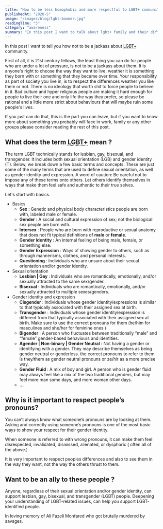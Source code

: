 ```yaml
---
title: "How to be less homophobic and more respectful to LGBT+ community?"
publishedAt: "2020-5"
image: "/images/blog/lgbt-banner.jpg"
readingTime: "5"
category: "awareness"
summary: "In this post I want to talk about lgbt+ family and their difficulties in our society."
---
```


In this post I want to tell you how not to be a jackass about <abbr title="Lesbian, Gay, Bisexual, Transgender, ...">LGBT+</abbr> community.

First of all, it is 21st century fellows, the least thing you can do for people who are under a lot of pressure, is not to be a jackass about them. It is anyone's right to choose the way they want to live, weather it is something they born with or something that they became over time.
Your responsibility as part of society you live in, is to respect the differences weather you like them or not.
There is no ideology that worth shit to force people to believe in it.
Bad culture and hyper religious people are making it hard enough for people to live their one and only life the way they prefer, so please be rational and a little more strict about behaviours that will maybe ruin some people's lives.

If you just can do that, this is the part you can leave, but if you want to know more about something you probably will face in work, family or any other groups please consider reading the rest of this post.

## What does the term <abbr title="Lesbian, Gay, Bisexual, Transgender, ...">**LGBT+**</abbr> mean ?

The term LGBT technically stands for lesbian, gay, bisexual, and
transgender. It includes both sexual orientation (LGB) and gender identity
(T). Below, we break down a few basic terms and concepts. These are just some
of the many terms that are used to define sexual orientation, as well as
gender identity and expression. A word of caution: Be careful not to impose
any of these terms onto others. Let others identify themselves in ways that
make them feel safe and authentic to their true selves.

Let's start with basics.

- Basics
  - **Sex** : Genetic and physical body characteristics people are born with, labeled male or female.
  - **Gender** : A social and cultural expression of sex; not the biological sex people are born with.
  - **Intersex** : People who are born with reproductive or sexual anatomy that does not fit typical definitions of **male** or **female**.
  - **Gender Identity** : An internal feeling of being male, female, or something else.
  - **Gender Expression** : Ways of showing gender to others, such as through mannerisms, clothes, and personal interests.
  - **Questioning** : Individuals who are unsure about their sexual orientation and/or gender identity.
- Sexual orientation
  - **Lesbian | Gay** : Individuals who are romantically, emotionally, and/or sexually attracted to the same sex/gender.
  - **Bisexual** : Individuals who are romantically, emotionally, and/or sexually attracted to multiple sexes/genders.
- Gender identity and expression
  - **Cisgender** : Individuals whose gender identity/expressions is similar to that typically associated with their assigned sex at birth.
  - **Transgender** : Individuals whose gender identity/expression is different from that typically associated with their assigned sex at birth. Make sure to use the correct pronouns for them (he/him for masculines and she/her for feminine ones )
  - **Bigender** : A person who fluctuates between traditionally “male” and “female” gender-based behaviours and identities.
  - **Agender | Non-binary | Gender Neutral** : Not having a gender or identifying with a gender. They may describe themselves as being gender neutral or genderless. the correct pronouns to refer to them is they/them as gender neutral pronouns or ze/hir as a more precise way.
  - **Gender Fluid** : A mix of boy and girl. A person who is gender fluid may always feel like a mix of the two traditional genders, but may feel more man some days, and more woman other days.
  - **...**

## Why is it important to respect people’s pronouns?

You can’t always know what someone’s pronouns are by looking at them. Asking and correctly using someone’s pronouns is one of the most basic ways to show your respect for their gender identity.

When someone is referred to with wrong pronouns, it can make them feel disrespected, invalidated, dismissed, alienated, or dysphoric ( often all of the above.)

It is very important to respect peoples differences and also to see them in the way they want, not the way the others thrust to them.

## Want to be an ally to these people ?

Anyone, regardless of their sexual orientation and/or gender identity, can support lesbian, gay, bisexual, and transgender (LGBT) people. Deepening your understanding of LGBT-related issues, can help you support LGBT-identified people.

In loving memory of Ali Fazeli Monfared who got brutally murdered by savages.
